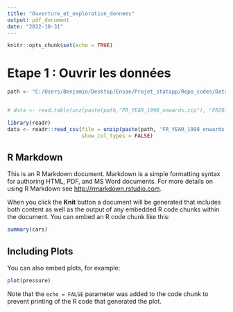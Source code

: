 ```yaml
---
title: "Ouverture_et_exploration_donnees"
output: pdf_document
date: "2022-10-31"
---
```


```r
knitr::opts_chunk$set(echo = TRUE)
```
# Etape 1 : Ouvrir les données

```r
path <- "C:/Users/Benjamin/Desktop/Ensae/Projet_statapp/Repo_codes/Data/YearlyFiles_1998_2018"


# data <- read.table(unz(paste(path,"FR_YEAR_1998_onwards.zip"), "FR2018_y.csv"), nrows=10, header=T, quote="\"", sep=",")

library(readr)
data <- readr::read_csv(file = unzip(paste(path, 'FR_YEAR_1998_onwards.zip', sep="/"), "FR2018_y.csv"),
                        show_col_types = FALSE)


```


## R Markdown

This is an R Markdown document. Markdown is a simple formatting syntax for authoring HTML, PDF, and MS Word documents. For more details on using R Markdown see <http://rmarkdown.rstudio.com>.

When you click the **Knit** button a document will be generated that includes both content as well as the output of any embedded R code chunks within the document. You can embed an R code chunk like this:

```r
summary(cars)
```

## Including Plots

You can also embed plots, for example:

```r
plot(pressure)
```

Note that the `echo = FALSE` parameter was added to the code chunk to prevent printing of the R code that generated the plot.
